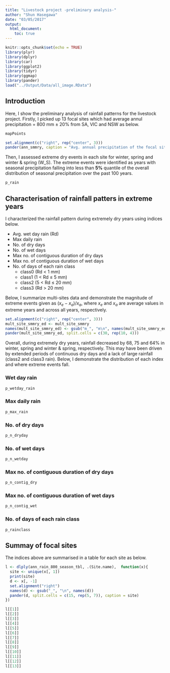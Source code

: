 ```yaml
---
title: "Livestock project -preliminary analysis-"
author: "Shun Hasegawa"
date: "03/05/2017"
output: 
  html_document:
    toc: true
---
```


```r
knitr::opts_chunk$set(echo = TRUE)
library(plyr)
library(dplyr)
library(car)
library(ggplot2)
library(tidyr)
library(ggmap)
library(pander)
load("../Output/Data/all_image.RData")

```

## Introduction
Here, I show the preliminary analysis of rainfall patterns for the livestock project. Firstly, I picked up 13 focal sites which had average annul precipitation = 800 mm ± 20% from SA, VIC and NSW as below.

```r
mapPoints
```



```r
set.alignment(c("right", rep("center", 3)))
pander(ann_smmry, caption = "Avg. annual precipitation of the focal sites over the past 100 years with standard deviation (std.).")
```

Then, I assessed extreme dry events in each site for winter, spring and winter & spring (W_S). The extreme events were identified as years with seasonal precipitation falling into less than **5%** quantile of the overall distribution of seasonal precipitation over the past 100 years. 

```r
p_rain
```

## Characterisation of rainfall patters in extreme years
I characterized the rainfall pattern during extremely dry years using indices below.

* Avg. wet day rain (Rd)
* Max daily rain
* No. of dry days
* No. of wet days
* Max no. of contiguous duration of dry days
* Max no. of contiguous duration of wet days
* No. of days of each rain class
    + class0 (Rd < 1 mm)
    + class1 (1 < Rd $\leq$ 5 mm)
    + class2 (5 < Rd $\leq$ 20 mm)
    + class3 (Rd > 20 mm)

Below, I summarize multi-sites data and demonstrate the magnitude of extreme events given as $(x_e-x_a)/x_a$, where $x_e$ and $x_a$ are average values in extreme years and across all years, respectively.

```r
set.alignment(c("right", rep("center", 3)))
mult_site_smmry_ed <- mult_site_smmry
names(mult_site_smmry_ed) <- gsub("m_", "m\n", names(mult_site_smmry_ed))
pander(mult_site_smmry_ed, split.cells = c(30, rep(10, 4)))
```


Overall, during extremely dry years, rainfall decreased by 68, 75 and 64% in winter, spring and winter & spring, respectively. This may have been driven by extended periods of continuous dry days and a lack of large rainfall (class2 and class3 rain). Below, I demonstrate the distribution of each index and where extreme events fall.


### Wet day rain
```r
p_wetday_rain
```


### Max daily rain
```r
p_max_rain
```


### No. of dry days
```r
p_n_dryday
```

### No. of wet days
```r
p_n_wetday
```


### Max no. of contiguous duration of dry days
```r
p_n_contig_dry
```


### Max no. of contiguous duration of wet days
```r
p_n_contig_wet
```


### No. of days of each rain class
```r
p_rainclass
```

## Summay of focal sites
The indices above are summarised in a table for each site as below. 

```r
l <- dlply(ann_rain_800_season_tbl, .(Site.name),  function(x){
  site <- unique(x[, 1])
  print(site)
  d <- x[, -1]
  set.alignment("right")
  names(d) <- gsub("_", "\n", names(d))
  pander(d, split.cells = c(15, rep(5, 7)), caption = site)
})

l[[1]]
l[[2]]
l[[3]]
l[[4]]
l[[5]]
l[[6]]
l[[7]]
l[[8]]
l[[9]]
l[[10]]
l[[11]]
l[[12]]
l[[13]]

```


